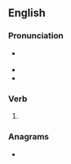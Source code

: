 ==English==

===Pronunciation===
* {{a|US}} {{IPA|en|/oʊ.vɚ.θɹoʊn/}}
* {{audio|en|En-us-overthrown.ogg|Audio (US)}}
* {{rhymes|en|əʊn}}

===Verb===
{{head|en|verb form}}

# {{past participle of|en|overthrow|nocat=1}}

===Anagrams===
* {{anagrams|en|a=ehnoorrtvw|thrown over}}